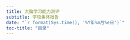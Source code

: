 ```yaml
---
title: 大脑学习能力测评
subtitle: 学校集体报告
date: "`r format(Sys.time(), '%Y年%m月%e日')`"
toc-title: "目录"
---
```

